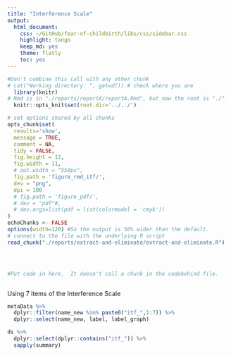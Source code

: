 ```yaml
---
title: "Interference Scale"
output:
  html_document:
    css: ~/GitHub/fear-of-childbirth/libs/css/sidebar.css
    highlight: tango
    keep_md: yes
    theme: flatly
    toc: yes
---
```


<!-- These two chunks should be added in the beginning of every .Rmd that you want to source an .R script -->
<!--  The 1st mandatory chunck  -->
<!--  Set the working directory to the repository's base directory -->
```r
#Don't combine this call with any other chunk 
# cat("Working directory: ", getwd()) # check where you are
  library(knitr)
# Rmd is in "./reports/reportA/reportA.Rmd", but now the root is "./"
  knitr::opts_knit$set(root.dir='../../') 
```

<!--  The 2nd mandatory chunck  -->
<!-- Set the report-wide options, and point to the external code file. -->
```r
# set options shared by all chunks
opts_chunk$set(
  results='show', 
  message = TRUE,
  comment = NA, 
  tidy = FALSE,
  fig.height = 12,
  fig.width = 11,
  # out.width = "550px",
  fig.path = 'figure_rmd_itf/',     
  dev = "png",
  dpi = 100
  # fig.path = 'figure_pdf/',     
  # dev = "pdf"#,
  # dev.args=list(pdf = list(colormodel = 'cmyk'))
)
echoChunks <- FALSE
options(width=120) #So the output is 50% wider than the default.
# connect to the file with the underlying R script  
read_chunk("./reports/extract-and-eliminate/extract-and-eliminate.R") 
```

<!-- Load 'sourced' R files.  Suppress the output when loading packages. --> 
```r
```

<!-- Load the sources.  Suppress the output when loading sources. --> 
```r
```

<!-- Load any Global functions and variables declared in the R file.  Suppress the output. --> 
```r
```

<!-- Declare any global functions specific to a Rmd output.Suppress the output. --> 
```r
#Put code in here.  It doesn't call a chunk in the codebehind file.
```

<!-- Load the datasets.   -->
```r
```


Using 7 items of the Interference Scale
<!-- Inspect the datasets.   -->
```r
metaData %>% 
  dplyr::filter(name_new %in% paste0("itf_",1:7)) %>% 
  dplyr::select(name_new, label, label_graph)

ds %>% 
  dplyr::select(dplyr::contains("itf_")) %>% 
  sapply(summary)
```

```r
```
 

```r
```

```r
```

```r
```


